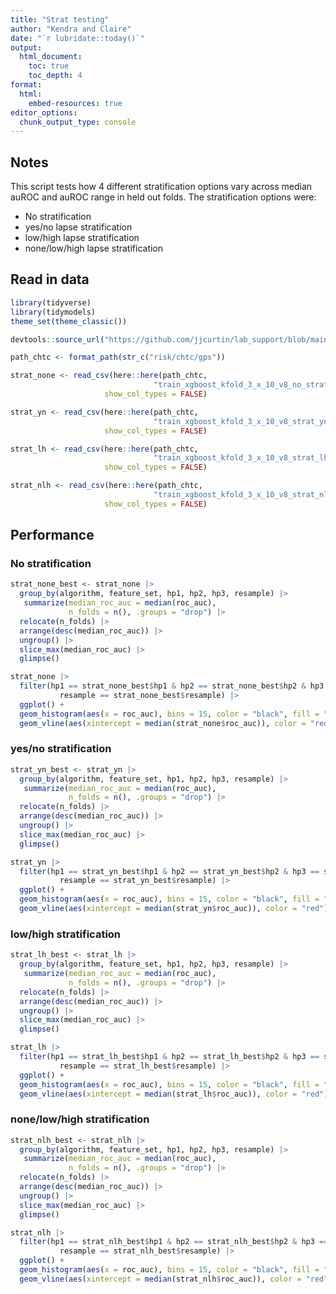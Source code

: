 ```yaml
---
title: "Strat testing"
author: "Kendra and Claire"
date: "`r lubridate::today()`"
output: 
  html_document:
    toc: true 
    toc_depth: 4
format:
  html:
    embed-resources: true
editor_options: 
  chunk_output_type: console
---
```


## Notes

This script tests how 4 different stratification options vary across median auROC and auROC range in held out folds. The stratification options were:   

- No stratification
- yes/no lapse stratification
- low/high lapse stratification
- none/low/high lapse stratification 


## Read in data
```r
library(tidyverse)
library(tidymodels)
theme_set(theme_classic()) 

devtools::source_url("https://github.com/jjcurtin/lab_support/blob/main/format_path.R?raw=true")

path_chtc <- format_path(str_c("risk/chtc/gps"))
```


```r
strat_none <- read_csv(here::here(path_chtc, 
                                "train_xgboost_kfold_3_x_10_v8_no_strat/output/batch_results.csv"),
                     show_col_types = FALSE) 

strat_yn <- read_csv(here::here(path_chtc, 
                                "train_xgboost_kfold_3_x_10_v8_strat_yn/output/batch_results.csv"),
                     show_col_types = FALSE) 

strat_lh <- read_csv(here::here(path_chtc, 
                                "train_xgboost_kfold_3_x_10_v8_strat_lh/output/batch_results.csv"),
                     show_col_types = FALSE)

strat_nlh <- read_csv(here::here(path_chtc, 
                                "train_xgboost_kfold_3_x_10_v8_strat_nlh/output/batch_results.csv"),
                     show_col_types = FALSE) 
```


## Performance

### No stratification
```r
strat_none_best <- strat_none |> 
  group_by(algorithm, feature_set, hp1, hp2, hp3, resample) |> 
   summarize(median_roc_auc = median(roc_auc),
             n_folds = n(), .groups = "drop") |> 
  relocate(n_folds) |> 
  arrange(desc(median_roc_auc)) |> 
  ungroup() |> 
  slice_max(median_roc_auc) |> 
  glimpse()

strat_none |> 
  filter(hp1 == strat_none_best$hp1 & hp2 == strat_none_best$hp2 & hp3 == strat_none_best$hp3 &
           resample == strat_none_best$resample) |> 
  ggplot() +
  geom_histogram(aes(x = roc_auc), bins = 15, color = "black", fill = "light grey")  +
  geom_vline(aes(xintercept = median(strat_none$roc_auc)), color = "red")
```

### yes/no stratification
```r
strat_yn_best <- strat_yn |> 
  group_by(algorithm, feature_set, hp1, hp2, hp3, resample) |> 
   summarize(median_roc_auc = median(roc_auc),
             n_folds = n(), .groups = "drop") |> 
  relocate(n_folds) |> 
  arrange(desc(median_roc_auc)) |> 
  ungroup() |> 
  slice_max(median_roc_auc) |> 
  glimpse()

strat_yn |> 
  filter(hp1 == strat_yn_best$hp1 & hp2 == strat_yn_best$hp2 & hp3 == strat_yn_best$hp3 &
           resample == strat_yn_best$resample) |> 
  ggplot() +
  geom_histogram(aes(x = roc_auc), bins = 15, color = "black", fill = "light grey")  +
  geom_vline(aes(xintercept = median(strat_yn$roc_auc)), color = "red")
```

### low/high stratification
```r
strat_lh_best <- strat_lh |> 
  group_by(algorithm, feature_set, hp1, hp2, hp3, resample) |> 
   summarize(median_roc_auc = median(roc_auc),
             n_folds = n(), .groups = "drop") |> 
  relocate(n_folds) |> 
  arrange(desc(median_roc_auc)) |> 
  ungroup() |> 
  slice_max(median_roc_auc) |> 
  glimpse()

strat_lh |> 
  filter(hp1 == strat_lh_best$hp1 & hp2 == strat_lh_best$hp2 & hp3 == strat_lh_best$hp3 &
           resample == strat_lh_best$resample) |> 
  ggplot() +
  geom_histogram(aes(x = roc_auc), bins = 15, color = "black", fill = "light grey")  +
  geom_vline(aes(xintercept = median(strat_lh$roc_auc)), color = "red")
```

### none/low/high stratification
```r
strat_nlh_best <- strat_nlh |> 
  group_by(algorithm, feature_set, hp1, hp2, hp3, resample) |> 
   summarize(median_roc_auc = median(roc_auc),
             n_folds = n(), .groups = "drop") |> 
  relocate(n_folds) |> 
  arrange(desc(median_roc_auc)) |> 
  ungroup() |> 
  slice_max(median_roc_auc) |> 
  glimpse()

strat_nlh |> 
  filter(hp1 == strat_nlh_best$hp1 & hp2 == strat_nlh_best$hp2 & hp3 == strat_nlh_best$hp3 &
           resample == strat_nlh_best$resample) |> 
  ggplot() +
  geom_histogram(aes(x = roc_auc), bins = 15, color = "black", fill = "light grey")  +
  geom_vline(aes(xintercept = median(strat_nlh$roc_auc)), color = "red")
```

